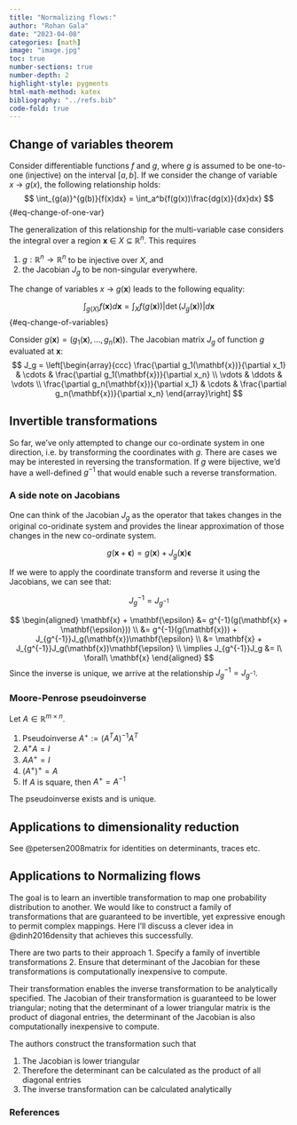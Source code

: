 ```yaml
---
title: "Normalizing flows:"
author: "Rohan Gala"
date: "2023-04-08"
categories: [math]
image: "image.jpg"
toc: true
number-sections: true
number-depth: 2
highlight-style: pygments
html-math-method: katex
bibliography: "../refs.bib"
code-fold: true
---
```



## Change of variables theorem {#sec-change-of-variables}

Consider differentiable functions $f$ and $g$, where $g$ is assumed to be one-to-one (injective) on the interval $[a,b]$. If we consider the change of variable $x~\rightarrow~g(x)$, the following relationship holds:
$$
\int_{g(a)}^{g(b)}{f(x)dx} = \int_a^b{f(g(x))\frac{dg(x)}{dx}dx}
$${#eq-change-of-one-var}

The generalization of this relationship for the multi-variable case considers the integral over a region $\mathbf{x}~\in~X~\subseteq~\mathbb{R}^n$. This requires 

1. $g:\mathbb{R}^n \rightarrow \mathbb{R}^n$ to be injective over $X$, and
2. the Jacobian $J_g$ to be non-singular everywhere. 

The change of variables $x~\rightarrow~g(\mathbf{x})$ leads to the following equality:

$$
\int_{g(X)}{f(\mathbf{x})d\mathbf{x}} = \int_{X}{f(g(\mathbf{x}))|\det(J_g(\mathbf{x}))|d\mathbf{x}}
$${#eq-change-of-variables}

::: {.column-margin}
Consider $g(\mathbf{x}) = (g_1(\mathbf{x}), ..., g_n(\mathbf{x}))$. The Jacobian 
matrix $J_g$ of function $g$ evaluated at $\mathbf{x}$:
$$
J_g = \left[\begin{array}{ccc}
            \frac{\partial g_1(\mathbf{x})}{\partial x_1} & \cdots & \frac{\partial g_1(\mathbf{x})}{\partial x_n} \\
            \vdots & \ddots & \vdots \\
            \frac{\partial g_n(\mathbf{x})}{\partial x_1} & \cdots & \frac{\partial g_n(\mathbf{x})}{\partial x_n}
            \end{array}\right]
$$
:::

## Invertible transformations

So far, we've only attempted to change our co-ordinate system in one direction, i.e. by transforming the coordinates with $g$. There are cases we may be interested in reversing the transformation. If $g$ were bijective, we'd have a well-defined $g^{-1}$ that would enable such a reverse transformation.

### A side note on Jacobians
One can think of the Jacobian $J_g$ as the operator that takes changes in the original co-oridinate system and provides the linear approximation of those changes in the new co-ordinate system.

$$
g(\mathbf{x} + \mathbf{\epsilon}) = g(\mathbf{x}) + J_g(\mathbf{x})\mathbf{\epsilon}
$$

If we were to apply the coordinate transform and reverse it using the Jacobians, we can see that:

$$J^{-1}_g = J_{g^{-1}}$$

::: {.proof}
$$
\begin{aligned}
\mathbf{x} + \mathbf{\epsilon} &= g^{-1}(g(\mathbf{x} + \mathbf{\epsilon})) \\
&= g^{-1}(g(\mathbf{x})) + J_{g^{-1}}J_g(\mathbf{x})\mathbf{\epsilon} \\
&= \mathbf{x} + J_{g^{-1}}J_g(\mathbf{x})\mathbf{\epsilon} \\
\implies J_{g^{-1}}J_g &= I\ \forall\ \mathbf{x}
\end{aligned}
$$
Since the inverse is unique, we arrive at the relationship $J^{-1}_g = J_{g^{-1}}$.
:::

### Moore-Penrose pseudoinverse

Let $A \in \mathbb{R}^{m \times n}$. 

1. Pseudoinverse $A^{+} := (A^T A)^{-1} A^T$
2. $A^{+} A = I$
3. $A A^{+} = I$
4. $(A^{+})^{+} = A$
5. If $A$ is square, then $A^{+} = A^{-1}$

The pseudoinverse exists and is unique.


## Applications to dimensionality reduction

See @petersen2008matrix for identities on determinants, traces etc. 

## Applications to Normalizing flows

The goal is to learn an invertible transformation to map one probability distribution to another. We would like to construct a family of transformations that are guaranteed to be invertible, yet expressive enough to permit complex mappings. Here I'll discuss a clever idea in @dinh2016density that achieves this successfully.

There are two parts to their approach
1. Specify a family of invertible transformations
2. Ensure that determinant of the Jacobian for these transformations is computationally inexpensive to compute.

Their transformation enables the inverse transformation to be analytically specified. The Jacobian of their transformation is guaranteed to be lower triangular; noting that the determinant of a lower triangular matrix is the product of diagonal entries, the determinant of the Jacobian is also computationally inexpensive to compute.

The authors construct the transformation such that

1. The Jacobian is lower triangular
2. Therefore the determinant can be calculated as the product of all diagonal entries
3. The inverse transformation can be calculated analytically


### References

::: {#refs}
:::